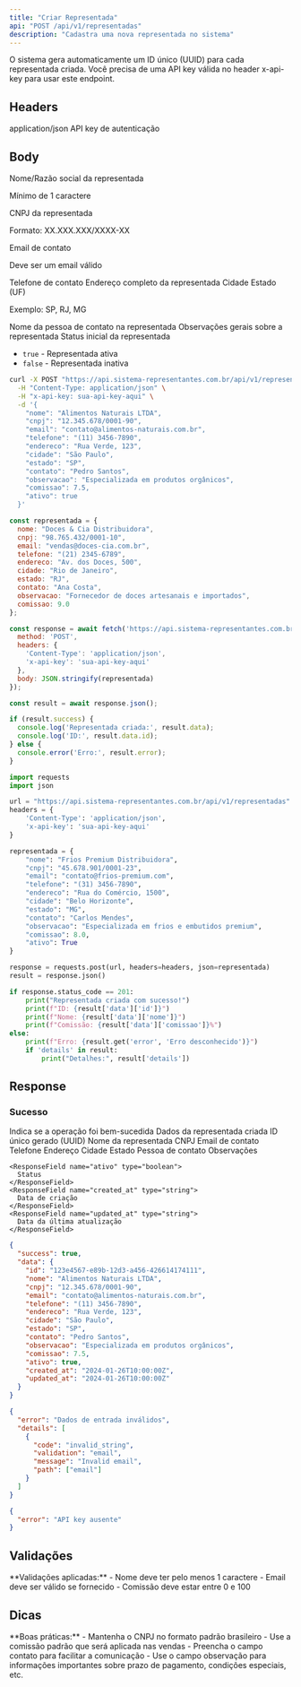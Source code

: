 ```yaml
---
title: "Criar Representada"
api: "POST /api/v1/representadas"
description: "Cadastra uma nova representada no sistema"
---
```


<Tip>
O sistema gera automaticamente um ID único (UUID) para cada representada criada.
</Tip>

<Warning>
Você precisa de uma API key válida no header x-api-key para usar este endpoint.
</Warning>

## Headers

<ParamField header="Content-Type" type="string" required>
  application/json
</ParamField>

<ParamField header="x-api-key" type="string" required>
  API key de autenticação
</ParamField>

## Body

<ParamField body="nome" type="string" required>
  Nome/Razão social da representada
  
  Mínimo de 1 caractere
</ParamField>

<ParamField body="cnpj" type="string">
  CNPJ da representada
  
  Formato: XX.XXX.XXX/XXXX-XX
</ParamField>

<ParamField body="email" type="string">
  Email de contato
  
  Deve ser um email válido
</ParamField>

<ParamField body="telefone" type="string">
  Telefone de contato
</ParamField>

<ParamField body="endereco" type="string">
  Endereço completo da representada
</ParamField>

<ParamField body="cidade" type="string">
  Cidade
</ParamField>

<ParamField body="estado" type="string">
  Estado (UF)
  
  Exemplo: SP, RJ, MG
</ParamField>

<ParamField body="contato" type="string">
  Nome da pessoa de contato na representada
</ParamField>

<ParamField body="observacao" type="string">
  Observações gerais sobre a representada
</ParamField>


<ParamField body="ativo" type="boolean" default="true">
  Status inicial da representada
  
  - `true` - Representada ativa
  - `false` - Representada inativa
</ParamField>

<RequestExample>

```bash cURL
curl -X POST "https://api.sistema-representantes.com.br/api/v1/representadas" \
  -H "Content-Type: application/json" \
  -H "x-api-key: sua-api-key-aqui" \
  -d '{
    "nome": "Alimentos Naturais LTDA",
    "cnpj": "12.345.678/0001-90",
    "email": "contato@alimentos-naturais.com.br",
    "telefone": "(11) 3456-7890",
    "endereco": "Rua Verde, 123",
    "cidade": "São Paulo",
    "estado": "SP",
    "contato": "Pedro Santos",
    "observacao": "Especializada em produtos orgânicos",
    "comissao": 7.5,
    "ativo": true
  }'
```

```javascript JavaScript
const representada = {
  nome: "Doces & Cia Distribuidora",
  cnpj: "98.765.432/0001-10",
  email: "vendas@doces-cia.com.br",
  telefone: "(21) 2345-6789",
  endereco: "Av. dos Doces, 500",
  cidade: "Rio de Janeiro",
  estado: "RJ",
  contato: "Ana Costa",
  observacao: "Fornecedor de doces artesanais e importados",
  comissao: 9.0
};

const response = await fetch('https://api.sistema-representantes.com.br/api/v1/representadas', {
  method: 'POST',
  headers: {
    'Content-Type': 'application/json',
    'x-api-key': 'sua-api-key-aqui'
  },
  body: JSON.stringify(representada)
});

const result = await response.json();

if (result.success) {
  console.log('Representada criada:', result.data);
  console.log('ID:', result.data.id);
} else {
  console.error('Erro:', result.error);
}
```

```python Python
import requests
import json

url = "https://api.sistema-representantes.com.br/api/v1/representadas"
headers = {
    'Content-Type': 'application/json',
    'x-api-key': 'sua-api-key-aqui'
}

representada = {
    "nome": "Frios Premium Distribuidora",
    "cnpj": "45.678.901/0001-23",
    "email": "contato@frios-premium.com",
    "telefone": "(31) 3456-7890",
    "endereco": "Rua do Comércio, 1500",
    "cidade": "Belo Horizonte",
    "estado": "MG",
    "contato": "Carlos Mendes",
    "observacao": "Especializada em frios e embutidos premium",
    "comissao": 8.0,
    "ativo": True
}

response = requests.post(url, headers=headers, json=representada)
result = response.json()

if response.status_code == 201:
    print("Representada criada com sucesso!")
    print(f"ID: {result['data']['id']}")
    print(f"Nome: {result['data']['nome']}")
    print(f"Comissão: {result['data']['comissao']}%")
else:
    print(f"Erro: {result.get('error', 'Erro desconhecido')}")
    if 'details' in result:
        print("Detalhes:", result['details'])
```

</RequestExample>

## Response

### Sucesso

<ResponseField name="success" type="boolean">
  Indica se a operação foi bem-sucedida
</ResponseField>

<ResponseField name="data" type="object">
  Dados da representada criada
  
  <Expandable title="Estrutura da representada">
    <ResponseField name="id" type="string">
      ID único gerado (UUID)
    </ResponseField>
    <ResponseField name="nome" type="string">
      Nome da representada
    </ResponseField>
    <ResponseField name="cnpj" type="string">
      CNPJ
    </ResponseField>
    <ResponseField name="email" type="string">
      Email de contato
    </ResponseField>
    <ResponseField name="telefone" type="string">
      Telefone
    </ResponseField>
    <ResponseField name="endereco" type="string">
      Endereço
    </ResponseField>
    <ResponseField name="cidade" type="string">
      Cidade
    </ResponseField>
    <ResponseField name="estado" type="string">
      Estado
    </ResponseField>
    <ResponseField name="contato" type="string">
      Pessoa de contato
    </ResponseField>
    <ResponseField name="observacao" type="string">
      Observações
    </ResponseField>

    <ResponseField name="ativo" type="boolean">
      Status
    </ResponseField>
    <ResponseField name="created_at" type="string">
      Data de criação
    </ResponseField>
    <ResponseField name="updated_at" type="string">
      Data da última atualização
    </ResponseField>
  </Expandable>
</ResponseField>

<ResponseExample>

```json 201 - Criado
{
  "success": true,
  "data": {
    "id": "123e4567-e89b-12d3-a456-426614174111",
    "nome": "Alimentos Naturais LTDA",
    "cnpj": "12.345.678/0001-90",
    "email": "contato@alimentos-naturais.com.br",
    "telefone": "(11) 3456-7890",
    "endereco": "Rua Verde, 123",
    "cidade": "São Paulo",
    "estado": "SP",
    "contato": "Pedro Santos",
    "observacao": "Especializada em produtos orgânicos",
    "comissao": 7.5,
    "ativo": true,
    "created_at": "2024-01-26T10:00:00Z",
    "updated_at": "2024-01-26T10:00:00Z"
  }
}
```

```json 400 - Dados Inválidos
{
  "error": "Dados de entrada inválidos",
  "details": [
    {
      "code": "invalid_string",
      "validation": "email",
      "message": "Invalid email",
      "path": ["email"]
    }
  ]
}
```

```json 401 - Não Autorizado
{
  "error": "API key ausente"
}
```

</ResponseExample>

## Validações

<Warning>
**Validações aplicadas:**
- Nome deve ter pelo menos 1 caractere
- Email deve ser válido se fornecido
- Comissão deve estar entre 0 e 100
</Warning>

## Dicas

<Tip>
**Boas práticas:**
- Mantenha o CNPJ no formato padrão brasileiro
- Use a comissão padrão que será aplicada nas vendas
- Preencha o campo contato para facilitar a comunicação
- Use o campo observação para informações importantes sobre prazo de pagamento, condições especiais, etc.
</Tip>